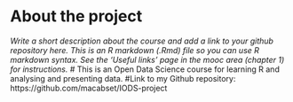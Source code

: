
# About the project

*Write a short description about the course and add a link to your github repository here. This is an R markdown (.Rmd) file so you can use R markdown syntax. See the 'Useful links' page in the mooc area (chapter 1) for instructions.*
# This is an Open Data Science course for learning R and analysing and presenting data.
#Link to my Github repository: https://github.com/macabset/IODS-project
